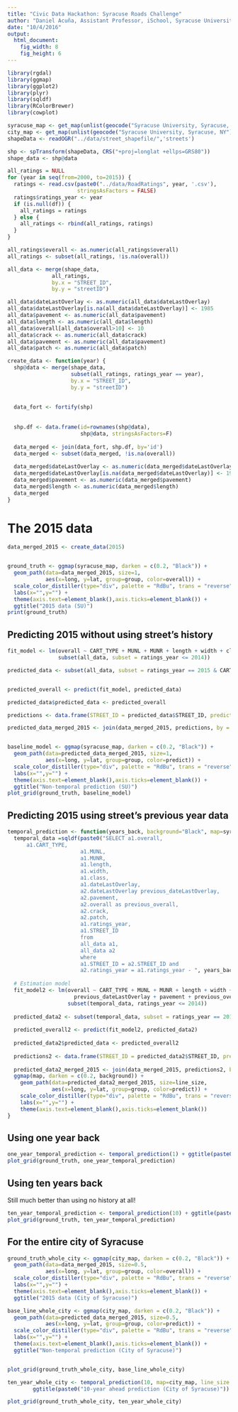 ```yaml
---
title: "Civic Data Hackathon: Syracuse Roads Challenge"
author: "Daniel Acuña, Assistant Professor, iSchool, Syracuse University"
date: "10/4/2016"
output: 
  html_document:
    fig_width: 8
    fig_height: 6
---
```


```r
library(rgdal)
library(ggmap)
library(ggplot2)
library(plyr)
library(sqldf)
library(RColorBrewer)
library(cowplot)
```

```r
syracuse_map <- get_map(unlist(geocode("Syracuse University, Syracuse, NY")), zoom = 15)
city_map <- get_map(unlist(geocode("Syracuse University, Syracuse, NY")), zoom = 13)
shapeData <- readOGR("../data/street_shapefile/",'streets')
```

```r
shp <- spTransform(shapeData, CRS("+proj=longlat +ellps=GRS80"))
shape_data <- shp@data

all_ratings = NULL
for (year in seq(from=2000, to=2015)) {
  ratings <- read.csv(paste0("../data/RoadRatings", year, '.csv'), 
                      stringsAsFactors = FALSE)
  ratings$ratings_year <- year
  if (is.null(df)) {
    all_ratings = ratings
  } else {
    all_ratings <- rbind(all_ratings, ratings)  
  }
}

all_ratings$overall <- as.numeric(all_ratings$overall)
all_ratings <- subset(all_ratings, !is.na(overall))

all_data <- merge(shape_data, 
              all_ratings,
              by.x = "STREET_ID", 
              by.y = "streetID")

all_data$dateLastOverlay <- as.numeric(all_data$dateLastOverlay)
all_data$dateLastOverlay[is.na(all_data$dateLastOverlay)] <- 1985
all_data$pavement <- as.numeric(all_data$pavement)
all_data$length <- as.numeric(all_data$length)
all_data$overall[all_data$overall>10] <- 10
all_data$crack <- as.numeric(all_data$crack)
all_data$pavement <- as.numeric(all_data$pavement)
all_data$patch <- as.numeric(all_data$patch)

create_data <- function(year) {
  shp@data <- merge(shape_data, 
                    subset(all_ratings, ratings_year == year), 
                    by.x = "STREET_ID", 
                    by.y = "streetID")
  
  
  data_fort <- fortify(shp)
  
  
  shp.df <- data.frame(id=rownames(shp@data),
                       shp@data, stringsAsFactors=F)
  
  data_merged <- join(data_fort, shp.df, by='id')
  data_merged <- subset(data_merged, !is.na(overall))
  
  data_merged$dateLastOverlay <- as.numeric(data_merged$dateLastOverlay)
  data_merged$dateLastOverlay[is.na(data_merged$dateLastOverlay)] <- 1985
  data_merged$pavement <- as.numeric(data_merged$pavement)
  data_merged$length <- as.numeric(data_merged$length)
  data_merged
}
```

# The 2015 data

```r
data_merged_2015 <- create_data(2015)


ground_truth <- ggmap(syracuse_map, darken = c(0.2, "Black")) + 
  geom_path(data=data_merged_2015, size=1, 
            aes(x=long, y=lat, group=group, color=overall)) +
  scale_color_distiller(type="div", palette = "RdBu", trans = "reverse", limits=c(10, 0)) +
  labs(x="",y="") +
  theme(axis.text=element_blank(),axis.ticks=element_blank()) +
  ggtitle("2015 data (SU)")
print(ground_truth)
```


## Predicting 2015 without using street's history

```r

fit_model <- lm(overall ~ CART_TYPE + MUNL + MUNR + length + width + class + dateLastOverlay,  
                subset(all_data, subset = ratings_year <= 2014))

predicted_data <- subset(all_data, subset = ratings_year == 2015 & CART_TYPE != "PEDESTRIAN")


predicted_overall <- predict(fit_model, predicted_data)

predicted_data$predicted_data <- predicted_overall

predictions <- data.frame(STREET_ID = predicted_data$STREET_ID, predict = predicted_overall)

predicted_data_merged_2015 <- join(data_merged_2015, predictions, by = "STREET_ID")


baseline_model <- ggmap(syracuse_map, darken = c(0.2, "Black")) + 
  geom_path(data=predicted_data_merged_2015, size=1, 
            aes(x=long, y=lat, group=group, color=predict)) +
  scale_color_distiller(type="div", palette = "RdBu", trans = "reverse", limits=c(10, 0)) +
  labs(x="",y="") +
  theme(axis.text=element_blank(),axis.ticks=element_blank()) +
  ggtitle("Non-temporal prediction (SU)")
plot_grid(ground_truth, baseline_model)
```

## Predicting 2015 using street's previous year data

```r
temporal_prediction <- function(years_back, background="Black", map=syracuse_map, line_size=1) {
  temporal_data =sqldf(paste0("SELECT a1.overall, 
      a1.CART_TYPE,
                       a1.MUNL,
                       a1.MUNR,
                       a1.length,
                       a1.width,
                       a1.class,
                       a1.dateLastOverlay,
                       a2.dateLastOverlay previous_dateLastOverlay,
                       a2.pavement,
                       a2.overall as previous_overall,
                       a2.crack,
                       a2.patch,
                       a1.ratings_year,
                       a1.STREET_ID
                       from 
                       all_data a1, 
                       all_data a2 
                       where 
                       a1.STREET_ID = a2.STREET_ID and 
                       a2.ratings_year = a1.ratings_year - ", years_back))
  
  # Estimation model
  fit_model2 <- lm(overall ~ CART_TYPE + MUNL + MUNR + length + width + class + dateLastOverlay +
                     previous_dateLastOverlay + pavement + previous_overall + crack + patch + pavement,
                   subset(temporal_data, ratings_year <= 2014))
  
  predicted_data2 <- subset(temporal_data, subset = ratings_year == 2015 & CART_TYPE != "PEDESTRIAN")
  
  predicted_overall2 <- predict(fit_model2, predicted_data2)
  
  predicted_data2$predicted_data <- predicted_overall2
  
  predictions2 <- data.frame(STREET_ID = predicted_data2$STREET_ID, predict = predicted_overall2)
  
  predicted_data2_merged_2015 <- join(data_merged_2015, predictions2, by = "STREET_ID")
  ggmap(map, darken = c(0.2, background)) + 
    geom_path(data=predicted_data2_merged_2015, size=line_size, 
              aes(x=long, y=lat, group=group, color=predict)) +
    scale_color_distiller(type="div", palette = "RdBu", trans = "reverse", limits=c(10, 0)) +
    labs(x="",y="") +
    theme(axis.text=element_blank(),axis.ticks=element_blank())
}
```

## Using one year back

```r
one_year_temporal_prediction <- temporal_prediction(1) + ggtitle(paste0("1-year ahead prediction (SU)"))
plot_grid(ground_truth, one_year_temporal_prediction)
```

## Using ten years back

Still much better than using no history at all!

```r
ten_year_temporal_prediction <- temporal_prediction(10) + ggtitle(paste0("10-year ahead prediction (SU)"))
plot_grid(ground_truth, ten_year_temporal_prediction)
```


## For the entire city of Syracuse
```r

ground_truth_whole_city <- ggmap(city_map, darken = c(0.2, "Black")) + 
  geom_path(data=data_merged_2015, size=0.5, 
            aes(x=long, y=lat, group=group, color=overall)) +
  scale_color_distiller(type="div", palette = "RdBu", trans = "reverse", limits=c(10, 0)) +
  labs(x="",y="") +
  theme(axis.text=element_blank(),axis.ticks=element_blank()) +
  ggtitle("2015 data (City of Syracuse)")

base_line_whole_city <- ggmap(city_map, darken = c(0.2, "Black")) + 
  geom_path(data=predicted_data_merged_2015, size=0.5, 
            aes(x=long, y=lat, group=group, color=predict)) +
  scale_color_distiller(type="div", palette = "RdBu", trans = "reverse", limits=c(10, 0)) +
  labs(x="",y="") +
  theme(axis.text=element_blank(),axis.ticks=element_blank()) +
  ggtitle("Non-temporal prediction (City of Syracuse)")


plot_grid(ground_truth_whole_city, base_line_whole_city)

ten_year_whole_city <- temporal_prediction(10, map=city_map, line_size = 0.5) + 
        ggtitle(paste0("10-year ahead prediction (City of Syracuse)"))

plot_grid(ground_truth_whole_city, ten_year_whole_city)
```